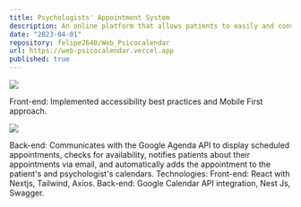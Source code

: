 ```yaml
---
title: Psychologists' Appointment System
description: An online platform that allows patients to easily and conveniently schedule appointments with psychologists.
date: "2023-04-01"
repository: felipe2640/Web_Psicocalendar
url: https://web-psicocalendar.vercel.app
published: true
---
```


[![](/PsychologistAppoint.png)](https://github.com/felipe2640/Web_Psicocalendar)

Front-end: Implemented accessibility best practices and Mobile First approach.

[![](/formPsychologistAppoint.png)](https://github.com/felipe2640/Web_Psicocalendar)

Back-end: Communicates with the Google Agenda API to display scheduled appointments, checks for availability, notifies patients about their appointments via email, and automatically adds the appointment to the patient's and psychologist's calendars.
Technologies:
Front-end: React with Nextjs, Tailwind, Axios.
Back-end: Google Calendar API integration, Nest Js, Swagger.
